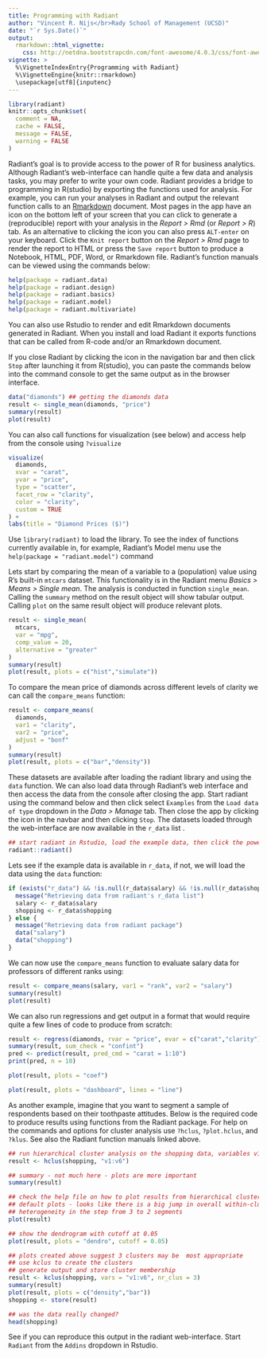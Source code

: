 ```yaml
---
title: Programming with Radiant
author: "Vincent R. Nijs</br>Rady School of Management (UCSD)"
date: "`r Sys.Date()`"
output: 
  rmarkdown::html_vignette:
    css: http://netdna.bootstrapcdn.com/font-awesome/4.0.3/css/font-awesome.css
vignette: >
  %\VignetteIndexEntry{Programming with Radiant}
  %\VignetteEngine{knitr::rmarkdown}
  \usepackage[utf8]{inputenc}
---
```


```r
library(radiant)
knitr::opts_chunk$set(
  comment = NA, 
  cache = FALSE, 
  message = FALSE, 
  warning = FALSE
)
```

Radiant's goal is to provide access to the power of R for business analytics. Although Radiant's web-interface can handle quite a few data and analysis tasks, you may prefer to write your own code. Radiant provides a bridge to programming in R(studio) by exporting the functions used for analysis. For example, you can run your analyses in Radiant and output the relevant function calls to an [Rmarkdown](http://rmarkdown.rstudio.com/) document. Most pages in the app have an <i title='Report results' class='fa fa-edit'></i> icon on the bottom left of your screen that you can click to generate a (reproducible) report with your analysis in the _Report > Rmd_ (or _Report > R_) tab. As an alternative to clicking the <i title='Report results' class='fa fa-edit'></i> icon you can also press `ALT-enter` on your keyboard. Click the `Knit report` button on the _Report > Rmd_ page to render the report to HTML or press the `Save report` button to produce a Notebook, HTML, PDF, Word, or Rmarkdown file. Radiant's function manuals can be viewed using the commands below:

```r
help(package = radiant.data)
help(package = radiant.design)
help(package = radiant.basics)
help(package = radiant.model)
help(package = radiant.multivariate)
```

You can also use Rstudio to render and edit Rmarkdown documents generated in Radiant. When you install and load Radiant it exports functions that can be called from R-code and/or an Rmarkdown document.

If you close Radiant by clicking the <i title='Power off' class='fa fa-power-off'></i> icon in the navigation bar and then click `Stop` after launching it from R(studio), you can paste the commands below into the command console to get the same output as in the browser interface.

```r
data("diamonds") ## getting the diamonds data
result <- single_mean(diamonds, "price")
summary(result)
plot(result)
```

You can also call functions for visualization (see below) and access help from the console using `?visualize`

```r
visualize(
  diamonds, 
  xvar = "carat", 
  yvar = "price", 
  type = "scatter",
  facet_row = "clarity", 
  color = "clarity", 
  custom = TRUE
) +
labs(title = "Diamond Prices ($)")
```

Use `library(radiant)` to load the library. To see the index of functions currently available in, for example, Radiant's Model menu use the `help(package = "radiant.model")` command

Lets start by comparing the mean of a variable to a (population) value using R's built-in `mtcars` dataset. This functionality is in the Radiant menu _Basics > Means > Single mean_. The analysis is conducted in function `single_mean`. Calling the `summary` method on the result object will show tabular output. Calling `plot` on the same result object will produce relevant plots.

```r
result <- single_mean(
  mtcars, 
  var = "mpg", 
  comp_value = 20, 
  alternative = "greater"
)
summary(result)
plot(result, plots = c("hist","simulate"))
```

To compare the mean price of diamonds across different levels of clarity we can call the `compare_means` function:

```r
result <- compare_means(
  diamonds, 
  var1 = "clarity", 
  var2 = "price", 
  adjust = "bonf"
)
summary(result)
plot(result, plots = c("bar","density"))
```

These datasets are available after loading the radiant library and using the `data` function. We can also load data through Radiant's web interface and then access the data from the console after closing the app. Start radiant using the command below and then click select `Examples` from the `Load data of type` dropdown in the _Data > Manage_ tab. Then close the app by clicking the <i title='Power off' class='fa fa-power-off'></i> icon in the navbar and then clicking `Stop`. The datasets loaded through the web-interface are now available in the `r_data` list .

```r
## start radiant in Rstudio, load the example data, then click the power icon and Stop
radiant::radiant()
```

Lets see if the example data is available in `r_data`, if not, we will load the data using the `data` function:

```r
if (exists("r_data") && !is.null(r_data$salary) && !is.null(r_data$shopping)) {
  message("Retrieving data from radiant's r_data list")
  salary <- r_data$salary
  shopping <- r_data$shopping
} else {
  message("Retrieving data from radiant package")
  data("salary")
  data("shopping")
}
```

We can now use the `compare_means` function to evaluate salary data for professors of different ranks using:

```r
result <- compare_means(salary, var1 = "rank", var2 = "salary")
summary(result)
plot(result)
```

We can also run regressions and get output in a format that would require quite a few lines of code to produce from scratch:

```r
result <- regress(diamonds, rvar = "price", evar = c("carat","clarity"))
summary(result, sum_check = "confint")
pred <- predict(result, pred_cmd = "carat = 1:10")
print(pred, n = 10)
```
```r
plot(result, plots = "coef")
```

```r
plot(result, plots = "dashboard", lines = "line")
```

As another example, imagine that you want to segment a sample of respondents based on their toothpaste attitudes. Below is the required code to produce results using functions from the Radiant package. For help on the commands and options for cluster analysis use `?hclus`, `?plot.hclus`, and `?klus`. See also the Radiant function manuals linked above.

```r
## run hierarchical cluster analysis on the shopping data, variables v1 through v6
result <- hclus(shopping, "v1:v6")

## summary - not much here - plots are more important
summary(result)

## check the help file on how to plot results from hierarchical cluster analysis
## default plots - looks like there is a big jump in overall within-cluster
## heterogeneity in the step from 3 to 2 segments
plot(result)
```

```r
## show the dendrogram with cutoff at 0.05
plot(result, plots = "dendro", cutoff = 0.05)
```

```r
## plots created above suggest 3 clusters may be  most appropriate
## use kclus to create the clusters
## generate output and store cluster membership
result <- kclus(shopping, vars = "v1:v6", nr_clus = 3)
summary(result)
plot(result, plots = c("density","bar"))
shopping <- store(result)

## was the data really changed?
head(shopping)
```

See if you can reproduce this output in the radiant web-interface. Start `Radiant` from the `Addins` dropdown in Rstudio.
